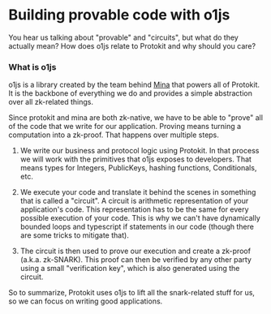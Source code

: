 # Building provable code with o1js

You hear us talking about "provable" and "circuits", but what do they actually mean?
How does o1js relate to Protokit and why should you care?

### What is o1js

o1js is a library created by the team behind [Mina](https://minaprotocol.com) that powers all of Protokit.
It is the backbone of everything we do and provides a simple abstraction over all zk-related things.

Since protokit and mina are both zk-native, we have to be able to "prove" all of the code that we write for our application.
Proving means turning a computation into a zk-proof. That happens over multiple steps.

1. We write our business and protocol logic using Protokit. In that process we will work with the primitives that o1js exposes to developers.
That means types for Integers, PublicKeys, hashing functions, Conditionals, etc.

2. We execute your code and translate it behind the scenes in something that is called a "circuit". A circuit is arithmetic representation of your application's code.
This representation has to be the same for every possible execution of your code. This is why we can't have dynamically bounded loops and typescript if statements in our code (though there are some tricks to mitigate that).

3. The circuit is then used to prove our execution and create a zk-proof (a.k.a. zk-SNARK).
This proof can then be verified by any other party using a small "verification key", which is also generated using the circuit.

So to summarize, Protokit uses o1js to lift all the snark-related stuff for us, so we can focus on writing good applications.

